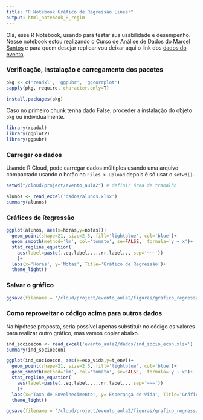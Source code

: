 ```yaml
---
title: "R Notebook Gráfico de Regressão Linear"
output: html_notebook_R_reglm
---
```


Olá, esse R Notebook, usando para testar sua usabilidade e desempenho. Nesse notebook estou realizando o Curso de Análise de Dados do [Marcel Santos](https://mercelsantos.com/) e para quem desejar replicar vou deixar aqui o link dos [dados do evento](https://mercelsantos.com/dados_aulas/evento_aula2.zip).

### Verificação, instalação e carregamento dos pacotes

```r
pkg <- c('readxl', 'ggpubr', 'ggcorrplot')
sapply(pkg, require, character.only=T)
```

```r
install.packages(pkg)
```

Caso no primeiro chunk tenha dado False, proceder a instalação do objeto `pkg` ou individualmente.

```r
library(readxl)
library(ggplot2)
library(ggpubr)
```

### Carregar os dados

Usando R Cloud, pode carregar dados múltiplos usando uma arquivo compactado usando o botão no `Files > Upload` depois é só usar o `setwd()`.

```r
setwd("/cloud/project/evento_aula2") # definir área de trabalho
```

```r
alunos <- read_excel('dados/alunos.xlsx')
summary(alunos)
```

### Gráficos de Regressão

```r
ggplot(alunos, aes(x=horas,y=notas))+
  geom_point(shape=21, size=2.5, fill='lightblue', col='blue')+
  geom_smooth(method='lm', col='tomato', se=FALSE,  formula='y ~ x')+
  stat_regline_equation(
    aes(label=paste(..eq.label..,..rr.label.., sep='~~~'))
    )+
  labs(x='Horas', y='Notas', Title='Gráfico de Regressão')+
  theme_light()
```

### Salvar o gráfico

```r
ggsave(filename = '/cloud/project/evento_aula2/figuras/grafico_regressao.png')
```

### Como reproveitar o código acima para outros dados

Na hipótese proposta, seria possível apenas substituir no código os valores para realizar outro gráfico, mas vamos copiar abaixo.

```r
ind_socioecon <- read_excel('evento_aula2/dados/ind_socio_econ.xlsx')
summary(ind_socioecon)
```

```r
ggplot(ind_socioecon, aes(x=esp_vida,y=t_env))+
  geom_point(shape=21, size=2.5, fill='lightblue', col='blue')+
  geom_smooth(method='lm', col='tomato', se=FALSE,  formula='y ~ x')+
  stat_regline_equation(
    aes(label=paste(..eq.label..,..rr.label.., sep='~~~'))
    )+
  labs(x='Taxa de Envelhecimento', y='Esperança de Vida', Title='Gráfico de Regressão')+
  theme_light()
```

```r
ggsave(filename = '/cloud/project/evento_aula2/figuras/grafico_regressao_tx_es.png')
```
